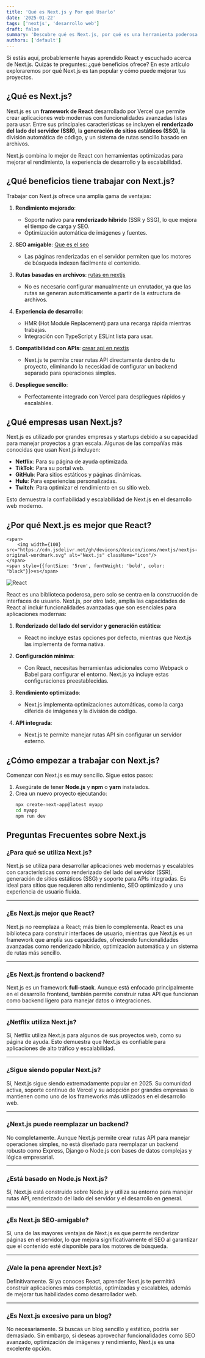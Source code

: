 ```yaml
---
title: 'Qué es Next.js y Por qué Usarlo'
date: '2025-01-22'
tags: ['nextjs', 'desarrollo web']
draft: false
summary: 'Descubre qué es Next.js, por qué es una herramienta poderosa para el desarrollo web, y cómo empezar a usarlo para crear aplicaciones modernas y escalables.'
authors: ['default']
---
```


Si estás aquí, probablemente hayas aprendido React y escuchado acerca de Next.js. Quizás te preguntes: ¿qué beneficios ofrece? En este artículo exploraremos por qué Next.js es tan popular y cómo puede mejorar tus proyectos.

## ¿Qué es Next.js?

Next.js es un **framework de React** desarrollado por Vercel que permite crear aplicaciones web modernas con funcionalidades avanzadas listas para usar. Entre sus principales características se incluyen el **renderizado del lado del servidor (SSR)**, la **generación de sitios estáticos (SSG)**, la división automática de código, y un sistema de rutas sencillo basado en archivos.

Next.js combina lo mejor de React con herramientas optimizadas para mejorar el rendimiento, la experiencia de desarrollo y la escalabilidad.

## ¿Qué beneficios tiene trabajar con Next.js?

Trabajar con Next.js ofrece una amplia gama de ventajas:

1. **Rendimiento mejorado**:
   - Soporte nativo para **renderizado híbrido** (SSR y SSG), lo que mejora el tiempo de carga y SEO.
   - Optimización automática de imágenes y fuentes.
2. **SEO amigable**:
   [Que es el seo](que-es-el-seo-y-para-que-sirve)

   - Las páginas renderizadas en el servidor permiten que los motores de búsqueda indexen fácilmente el contenido.

3. **Rutas basadas en archivos**:
   [rutas en nextjs](como-crear-rutas-en-nextjs)

   - No es necesario configurar manualmente un enrutador, ya que las rutas se generan automáticamente a partir de la estructura de archivos.

4. **Experiencia de desarrollo**:

   - HMR (Hot Module Replacement) para una recarga rápida mientras trabajas.
   - Integración con TypeScript y ESLint lista para usar.

5. **Compatibilidad con APIs**:
   [crear api en nextjs](como-crear-api-en-nextjs)

   - Next.js te permite crear rutas API directamente dentro de tu proyecto, eliminando la necesidad de configurar un backend separado para operaciones simples.

6. **Despliegue sencillo**:
   - Perfectamente integrado con Vercel para despliegues rápidos y escalables.

## ¿Qué empresas usan Next.js?

Next.js es utilizado por grandes empresas y startups debido a su capacidad para manejar proyectos a gran escala. Algunas de las compañías más conocidas que usan Next.js incluyen:

- **Netflix**: Para su página de ayuda optimizada.
- **TikTok**: Para su portal web.
- **GitHub**: Para sitios estáticos y páginas dinámicas.
- **Hulu**: Para experiencias personalizadas.
- **Twitch**: Para optimizar el rendimiento en su sitio web.

Esto demuestra la confiabilidad y escalabilidad de Next.js en el desarrollo web moderno.

## ¿Por qué Next.js es mejor que React?

<div className="comparison-container" style={{display: 'flex', alignItems: 'center',  gap: '15px', flexDirection:'row', justifyContent: 'center', background: "white"}}>

    <span>
        <img width={100} src="https://cdn.jsdelivr.net/gh/devicons/devicon/icons/nextjs/nextjs-original-wordmark.svg" alt="Next.js" className="icon"/>
    </span>
    <span style={{fontSize: '5rem', fontWeight: 'bold', color: "black"}}>vs</span>

  <span >
        <img width={100} src="https://cdn.jsdelivr.net/gh/devicons/devicon/icons/react/react-original.svg" alt="React" className="icon"/>
    </span>
</div>

React es una biblioteca poderosa, pero solo se centra en la construcción de interfaces de usuario. Next.js, por otro lado, amplía las capacidades de React al incluir funcionalidades avanzadas que son esenciales para aplicaciones modernas:

1. **Renderizado del lado del servidor y generación estática**:
   - React no incluye estas opciones por defecto, mientras que Next.js las implementa de forma nativa.
2. **Configuración mínima**:

   - Con React, necesitas herramientas adicionales como Webpack o Babel para configurar el entorno. Next.js ya incluye estas configuraciones preestablecidas.

3. **Rendimiento optimizado**:

   - Next.js implementa optimizaciones automáticas, como la carga diferida de imágenes y la división de código.

4. **API integrada**:
   - Next.js te permite manejar rutas API sin configurar un servidor externo.

## ¿Cómo empezar a trabajar con Next.js?

Comenzar con Next.js es muy sencillo. Sigue estos pasos:

1. Asegúrate de tener **Node.js** y **npm** o **yarn** instalados.
2. Crea un nuevo proyecto ejecutando:
   ```bash
   npx create-next-app@latest myapp
   cd myapp
   npm run dev
   ```

## Preguntas Frecuentes sobre Next.js

### ¿Para qué se utiliza Next.js?

Next.js se utiliza para desarrollar aplicaciones web modernas y escalables con características como renderizado del lado del servidor (SSR), generación de sitios estáticos (SSG) y soporte para APIs integradas. Es ideal para sitios que requieren alto rendimiento, SEO optimizado y una experiencia de usuario fluida.

---

### ¿Es Next.js mejor que React?

Next.js no reemplaza a React; más bien lo complementa. React es una biblioteca para construir interfaces de usuario, mientras que Next.js es un framework que amplía sus capacidades, ofreciendo funcionalidades avanzadas como renderizado híbrido, optimización automática y un sistema de rutas más sencillo.

---

### ¿Es Next.js frontend o backend?

Next.js es un framework **full-stack**. Aunque está enfocado principalmente en el desarrollo frontend, también permite construir rutas API que funcionan como backend ligero para manejar datos o integraciones.

---

### ¿Netflix utiliza Next.js?

Sí, Netflix utiliza Next.js para algunos de sus proyectos web, como su página de ayuda. Esto demuestra que Next.js es confiable para aplicaciones de alto tráfico y escalabilidad.

---

### ¿Sigue siendo popular Next.js?

Sí, Next.js sigue siendo extremadamente popular en 2025. Su comunidad activa, soporte continuo de Vercel y su adopción por grandes empresas lo mantienen como uno de los frameworks más utilizados en el desarrollo web.

---

### ¿Next.js puede reemplazar un backend?

No completamente. Aunque Next.js permite crear rutas API para manejar operaciones simples, no está diseñado para reemplazar un backend robusto como Express, Django o Node.js con bases de datos complejas y lógica empresarial.

---

### ¿Está basado en Node.js Next.js?

Sí, Next.js está construido sobre Node.js y utiliza su entorno para manejar rutas API, renderizado del lado del servidor y el desarrollo en general.

---

### ¿Es Next.js SEO-amigable?

Sí, una de las mayores ventajas de Next.js es que permite renderizar páginas en el servidor, lo que mejora significativamente el SEO al garantizar que el contenido esté disponible para los motores de búsqueda.

---

### ¿Vale la pena aprender Next.js?

Definitivamente. Si ya conoces React, aprender Next.js te permitirá construir aplicaciones más completas, optimizadas y escalables, además de mejorar tus habilidades como desarrollador web.

---

### ¿Es Next.js excesivo para un blog?

No necesariamente. Si buscas un blog sencillo y estático, podría ser demasiado. Sin embargo, si deseas aprovechar funcionalidades como SEO avanzado, optimización de imágenes y rendimiento, Next.js es una excelente opción.
